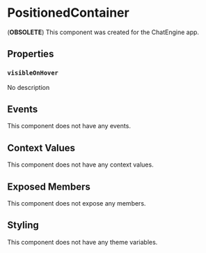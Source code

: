 
# PositionedContainer

(**OBSOLETE**) This component was created for the ChatEngine app.

## Properties

### `visibleOnHover`

No description

## Events

This component does not have any events.

## Context Values

This component does not have any context values.

## Exposed Members

This component does not expose any members.

## Styling

This component does not have any theme variables.
